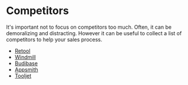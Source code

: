 # Competitors

It's important not to focus on competitors too much. Often, it can be demoralizing and distracting. However it can be useful to collect a list of competitors to help your sales process.

- [Retool](https://retool.com)
- [Windmill](https://www.windmill.dev/)
- [Budibase](https://budibase.com/)
- [Appsmith](https://www.appsmith.com/)
- [Tooljet](https://www.tooljet.com/)
